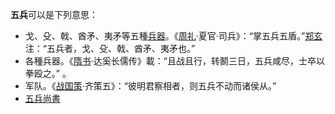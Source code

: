 '''五兵'''可以是下列意思：
*戈、殳、戟、酋矛、夷矛等五種[[兵器|兵器]]。《[[周礼|周礼]]·夏官·司兵》：“掌五兵五盾。”[[郑玄|郑玄]]注：“五兵者，戈、殳、戟、酋矛、夷矛也。”
*各種兵器。《[[隋书|隋书]]·达奚长儒传》載：“且战且行，转鬭三日，五兵咸尽，士卒以拳殴之。” 。
*军队。《[[战国策|战国策]]·齐策五》：“彼明君察相者，则五兵不动而诸侯从。”
*[[五兵尚書|五兵尚書]]
{{消歧义|cat=二字中國相關消歧義}}